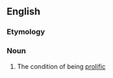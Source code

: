 ==English==

===Etymology===
{{suffix|prolific|ness|lang=en}}

===Noun===
{{en-noun|-}}

# The condition of being [[prolific]]